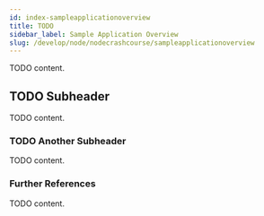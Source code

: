 ```yaml
---
id: index-sampleapplicationoverview
title: TODO
sidebar_label: Sample Application Overview
slug: /develop/node/nodecrashcourse/sampleapplicationoverview
---
```



TODO content.

## TODO Subheader

TODO content.

### TODO Another Subheader

TODO content.

### Further References

TODO content.
